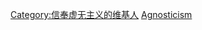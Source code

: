 {{Userbox
|id=[[File:Empty set.svg|40px]]
|id-c=white
|info-s=10
|info=这个用户是'''[[虚无主义|<span style="color:#696969;">虚无主义</span>]]'''者。
|info-c=#C0C0C0
|border-c=#696969
}} <includeonly>[[Category:信奉虚无主义的维基人]]</includeonly><noinclude>
[[Category:哲学信仰用戶框模板|Agnosticism]]
</noinclude>